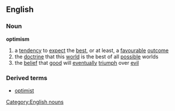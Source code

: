 ==English==
===Noun===
'''optimism'''
{{wikipedia}}
#a [[tendency]] to [[expect]] the [[best]], or at least, a [[favourable]] [[outcome]]
#the [[doctrine]] that this [[world]] is the best of all [[possible]] worlds
#the [[belief]] that [[good]] will [[eventually]] [[triumph]] over [[evil]]
===Derived terms===
*[[optimist]]
[[Category:English nouns]]